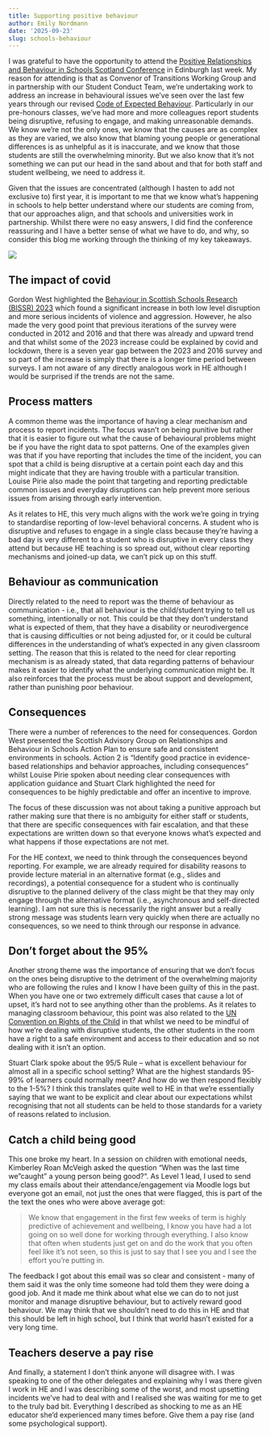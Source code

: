 ```yaml
---
title: Supporting positive behaviour
author: Emily Nordmann
date: '2025-09-23'
slug: schools-behaviour
---
```


I was grateful to have the opportunity to attend the [Positive Relationships and Behaviour in Schools Scotland Conference](https://www.holyroodinsight.com/conferences-and-events/relationships-and-behaviour-in-schools-scotland/) in Edinburgh last week. My reason for attending is that as Convenor of Transitions Working Group and in partnership with our Student Conduct Team, we're undertaking work to address an increase in behavioural issues we've seen over the last few years through our revised [Code of Expected Behaviour](https://www.gla.ac.uk/myglasgow/apg/policies/uniregs/regulations2025-26/feesandgeneral/studentsupportandconductmatters/reg37/). Particularly in our pre-honours classes, we've had more and more colleagues report students being disruptive, refusing to engage, and making unreasonable demands. We know we're not the only ones, we know that the causes are as complex as they are varied, we also know that blaming young people or generational differences is as unhelpful as it is inaccurate, and we know that those students are still the overwhelming minority. But we also know that it's not something we can put our head in the sand about and that for both staff and student wellbeing, we need to address it.

Given that the issues are concentrated (although I hasten to add not exclusive to) first year, it is important to me that we know what's happening in schools to help better understand where our students are coming from, that our approaches align, and that schools and universities work in partnership. Whilst there were no easy answers, I did find the conference reassuring and I have a better sense of what we have to do, and why, so consider this blog me working through the thinking of my key takeaways.

![](images/clipboard-3554642922.png)

## The impact of covid

Gordon West highlighted the [Behaviour in Scottish Schools Research (BISSR) 2023](https://www.gov.scot/publications/behaviour-scottish-schools-research-report-2023/) which found a significant increase in both low level disruption and more serious incidents of violence and aggression. However, he also made the very good point that previous iterations of the survey were conducted in 2012 and 2016 and that there was already and upward trend and that whilst some of the 2023 increase could be explained by covid and lockdown, there is a seven year gap between the 2023 and 2016 survey and so part of the increase is simply that there is a longer time period between surveys. I am not aware of any directly analogous work in HE although I would be surprised if the trends are not the same.

## Process matters

A common theme was the importance of having a clear mechanism and process to report incidents. The focus wasn't on being punitive but rather that it is easier to figure out what the cause of behavioural problems might be if you have the right data to spot patterns. One of the examples given was that if you have reporting that includes the time of the incident, you can spot that a child is being disruptive at a certain point each day and this might indicate that they are having trouble with a particular transition. Louise Pirie also made the point that targeting and reporting predictable common issues and everyday disruptions can help prevent more serious issues from arising through early intervention.

As it relates to HE, this very much aligns with the work we're going in trying to standardise reporting of low-level behavioral concerns. A student who is disruptive and refuses to engage in a single class because they're having a bad day is very different to a student who is disruptive in every class they attend but because HE teaching is so spread out, without clear reporting mechanisms and joined-up data, we can't pick up on this stuff.

## Behaviour as communication

Directly related to the need to report was the theme of behaviour as communication - i.e., that all behaviour is the child/student trying to tell us something, intentionally or not. This could be that they don't understand what is expected of them, that they have a disability or neurodivergence that is causing difficulties or not being adjusted for, or it could be cultural differences in the understanding of what's expected in any given classroom setting. The reason that this is related to the need for clear reporting mechanism is as already stated, that data regarding patterns of behaviour makes it easier to identify what the underlying communication might be. It also reinforces that the process must be about support and development, rather than punishing poor behaviour.

## Consequences

There were a number of references to the need for consequences. Gordon West presented the Scottish Advisory Group on Relationships and Behaviour in Schools Action Plan to ensure safe and consistent environments in schools. Action 2 is "Identify good practice in evidence-based relationships and behavior approaches, including consequences" whilst Louise Pirie spoken about needing clear consequences with application guidance and Stuart Clark highlighted the need for consequences to be highly predictable and offer an incentive to improve.

The focus of these discussion was not about taking a punitive approach but rather making sure that there is no ambiguity for either staff or students, that there are specific consequences with fair escalation, and that these expectations are written down so that everyone knows what's expected and what happens if those expectations are not met.

For the HE context, we need to think through the consequences beyond reporting. For example, we are already required for disability reasons to provide lecture material in an alternative format (e.g., slides and recordings), a potential consequence for a student who is continually disruptive to the planned delivery of the class might be that they may only engage through the alternative format (i.e., asynchronous and self-directed learning). I am not sure this is necessarily the right answer but a really strong message was students learn very quickly when there are actually no consequences, so we need to think through our response in advance.

## Don't forget about the 95%

Another strong theme was the importance of ensuring that we don't focus on the ones being disruptive to the detriment of the overwhelming majority who are following the rules and I know I have been guilty of this in the past. When you have one or two extremely difficult cases that cause a lot of upset, it's hard not to see anything other than the problems. As it relates to managing classroom behaviour, this point was also related to the [UN Convention on Rights of the Child](https://www.unicef.org.uk/what-we-do/un-convention-child-rights/) in that whilst we need to be mindful of how we're dealing with disruptive students, the other students in the room have a right to a safe environment and access to their education and so not dealing with it isn't an option.

Stuart Clark spoke about the 95/5 Rule -- what is excellent behaviour for almost all in a specific school setting? What are the highest standards 95-99% of learners could normally meet? And how do we then respond flexibly to the 1-5%? I think this translates quite well to HE in that we're essentially saying that we want to be explicit and clear about our expectations whilst recognising that not all students can be held to those standards for a variety of reasons related to inclusion.

## Catch a child being good

This one broke my heart. In a session on children with emotional needs, Kimberley Roan McVeigh asked the question "When was the last time we"caught" a young person being good?". As Level 1 lead, I used to send my class emails about their attendance/engagement via Moodle logs but everyone got an email, not just the ones that were flagged, this is part of the the text the ones who were above average got:

> We know that engagement in the first few weeks of term is highly predictive of achievement and wellbeing, I know you have had a lot going on so well done for working through everything. I also know that often when students just get on and do the work that you often feel like it's not seen, so this is just to say that I see you and I see the effort you're putting in.

The feedback I got about this email was so clear and consistent - many of them said it was the only time someone had told them they were doing a good job. And it made me think about what else we can do to not just monitor and manage disruptive behaviour, but to actively reward good behaviour. We may think that we shouldn't need to do this in HE and that this should be left in high school, but I think that world hasn't existed for a very long time.

## Teachers deserve a pay rise

And finally, a statement I don't think anyone will disagree with. I was speaking to one of the other delegates and explaining why I was there given I work in HE and I was describing some of the worst, and most upsetting incidents we've had to deal with and I realised she was waiting for me to get to the truly bad bit. Everything I described as shocking to me as an HE educator she'd experienced many times before. Give them a pay rise (and some psychological support).
